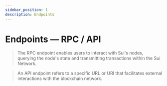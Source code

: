 ```yaml
---
sidebar_position: 1
description: Endpoints
---
```



# Endpoints — RPC / API

> The RPC endpoint enables users to interact with Sui's nodes, querying the node's state and transmitting transactions within the Sui Network.

> An API endpoint refers to a specific URL or URI that facilitates external interactions with the blockchain network.

